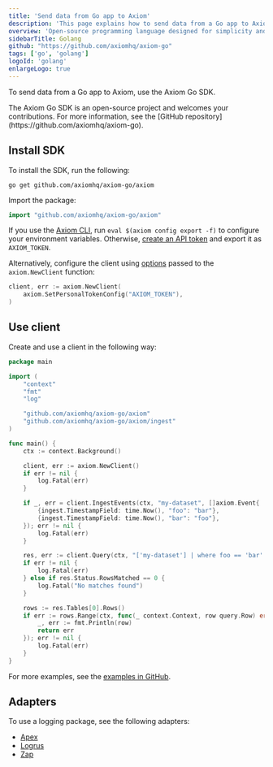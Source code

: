 ```yaml
---
title: 'Send data from Go app to Axiom'
description: 'This page explains how to send data from a Go app to Axiom.'
overview: 'Open-source programming language designed for simplicity and efficiency'
sidebarTitle: Golang
github: "https://github.com/axiomhq/axiom-go"
tags: ['go', 'golang']
logoId: 'golang'
enlargeLogo: true
---
```


To send data from a Go app to Axiom, use the Axiom Go SDK.

<Note>
The Axiom Go SDK is an open-source project and welcomes your contributions. For more information, see the [GitHub repository](https://github.com/axiomhq/axiom-go).
</Note>


<Prerequisites />

## Install SDK

To install the SDK, run the following:

```shell
go get github.com/axiomhq/axiom-go/axiom
```

Import the package:

```go
import "github.com/axiomhq/axiom-go/axiom"
```

If you use the [Axiom CLI](/reference/cli), run `eval $(axiom config export -f)` to configure your environment variables. Otherwise, [create an API token](/reference/tokens) and export it as `AXIOM_TOKEN`.

Alternatively, configure the client using [options](https://pkg.go.dev/github.com/axiomhq/axiom-go/axiom#Option) passed to the `axiom.NewClient` function:

```go
client, err := axiom.NewClient(
    axiom.SetPersonalTokenConfig("AXIOM_TOKEN"),
)
```

## Use client

Create and use a client in the following way:

```go
package main

import (
    "context"
    "fmt"
    "log"

    "github.com/axiomhq/axiom-go/axiom"
    "github.com/axiomhq/axiom-go/axiom/ingest"
)

func main() {
    ctx := context.Background()

    client, err := axiom.NewClient()
    if err != nil {
        log.Fatal(err)
    }

    if _, err = client.IngestEvents(ctx, "my-dataset", []axiom.Event{
        {ingest.TimestampField: time.Now(), "foo": "bar"},
        {ingest.TimestampField: time.Now(), "bar": "foo"},
    }); err != nil {
        log.Fatal(err)
    }

    res, err := client.Query(ctx, "['my-dataset'] | where foo == 'bar' | limit 100")
    if err != nil {
        log.Fatal(err)
    } else if res.Status.RowsMatched == 0 {
        log.Fatal("No matches found")
    }

    rows := res.Tables[0].Rows()
    if err := rows.Range(ctx, func(_ context.Context, row query.Row) error {
        _, err := fmt.Println(row)
        return err
    }); err != nil {
        log.Fatal(err)
    }
}
```

For more examples, see the [examples in GitHub](https://github.com/axiomhq/axiom-go/tree/main/examples).

## Adapters

To use a logging package, see the following adapters:
- [Apex](/guides/apex)
- [Logrus](/guides/logrus)
- [Zap](/guides/zap)